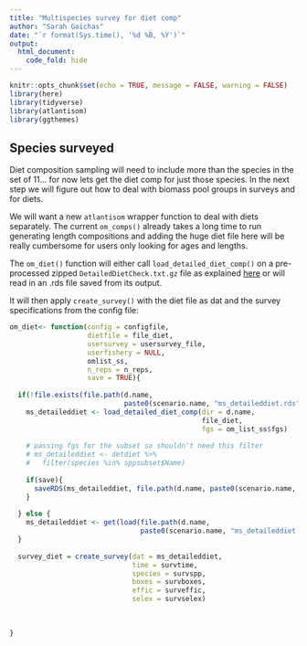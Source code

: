 ```yaml
---
title: "Multispecies survey for diet comp"
author: "Sarah Gaichas"
date: "`r format(Sys.time(), '%d %B, %Y')`"
output:
  html_document:
    code_fold: hide
---
```


```r
knitr::opts_chunk$set(echo = TRUE, message = FALSE, warning = FALSE)
library(here)
library(tidyverse)  
library(atlantisom)
library(ggthemes)

```

## Species surveyed

Diet composition sampling will need to include more than the species in the set of 11... for now lets get the diet comp for just those species. In the next step we will figure out how to deal with biomass pool groups in surveys and for diets.

We will want a new `atlantisom` wrapper function to deal with diets separately. The current `om_comps()` already takes a long time to run generating length compositions and adding the huge diet file here will be really cumbersome for users only looking for ages and lengths.

The `om_diet()` function will either call `load_detailed_diet_comp()` on a pre-processed zipped `DetailedDietCheck.txt.gz` file as explained [here](https://sgaichas.github.io/poseidon-dev/NOBAmsdiets.html) or will read in an .rds file saved from its output.

It will then apply `create_survey()` with the diet file as dat and the survey specifications from the config file: 

```r

om_diet<- function(config = configfile,
                   dietfile = file_diet,
                   usersurvey = usersurvey_file,
                   userfishery = NULL,
                   omlist_ss,
                   n_reps = n_reps,
                   save = TRUE){
  
  if(!file.exists(file.path(d.name,
                            paste0(scenario.name, "ms_detaileddiet.rds")))){
    ms_detaileddiet <- load_detailed_diet_comp(dir = d.name, 
                                               file_diet, 
                                               fgs = om_list_ss$fgs)
    
    # passing fgs for the subset so shouldn't need this filter
    # ms_detaileddiet <- detdiet %>%
    #   filter(species %in% sppsubset$Name)
    
    if(save){
      saveRDS(ms_detaileddiet, file.path(d.name, paste0(scenario.name, "ms_detaileddiet.rds")))
    }
    
  } else {
    ms_detaileddiet <- get(load(file.path(d.name,
                                paste0(scenario.name, "ms_detaileddiet.rds"))))
  }
  
  survey_diet = create_survey(dat = ms_detaileddiet,
                              time = survtime,
                              species = survspp,
                              boxes = survboxes,
                              effic = surveffic,
                              selex = survselex)
  
  
  
}
```

